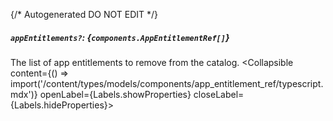 {/* Autogenerated DO NOT EDIT  */}

##### `appEntitlements?`: *{`components.AppEntitlementRef[]`}*
The list of app entitlements to remove from the catalog.
<Collapsible content={() => import('/content/types/models/components/app_entitlement_ref/typescript.mdx')} openLabel={Labels.showProperties} closeLabel={Labels.hideProperties}>
</Collapsible>



